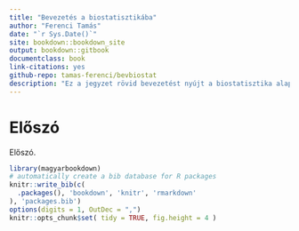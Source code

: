 ```yaml
--- 
title: "Bevezetés a biostatisztikába"
author: "Ferenci Tamás"
date: "`r Sys.Date()`"
site: bookdown::bookdown_site
output: bookdown::gitbook
documentclass: book
link-citations: yes
github-repo: tamas-ferenci/bevbiostat
description: "Ez a jegyzet rövid bevezetést nyújt a biostatisztika alapjaiba."
---
```


# Előszó

Előszó.

```r
library(magyarbookdown)
# automatically create a bib database for R packages
knitr::write_bib(c(
  .packages(), 'bookdown', 'knitr', 'rmarkdown'
), 'packages.bib')
options(digits = 1, OutDec = ",")
knitr::opts_chunk$set( tidy = TRUE, fig.height = 4 )
```
